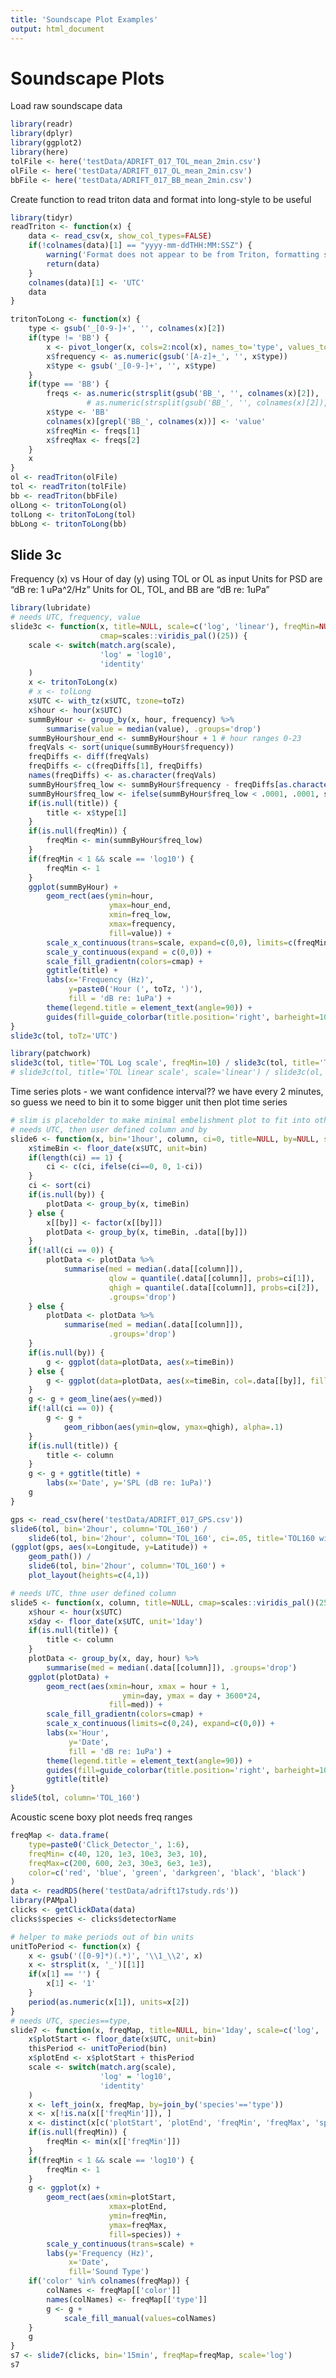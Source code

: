 ```yaml
---
title: 'Soundscape Plot Examples'
output: html_document
---
```

# Soundscape Plots

Load raw soundscape data

```r
library(readr)
library(dplyr)
library(ggplot2)
library(here)
tolFile <- here('testData/ADRIFT_017_TOL_mean_2min.csv')
olFile <- here('testData/ADRIFT_017_OL_mean_2min.csv')
bbFile <- here('testData/ADRIFT_017_BB_mean_2min.csv')
```
Create function to read triton data and format into long-style to be useful

```r
library(tidyr)
readTriton <- function(x) {
    data <- read_csv(x, show_col_types=FALSE)
    if(!colnames(data)[1] == "yyyy-mm-ddTHH:MM:SSZ") {
        warning('Format does not appear to be from Triton, formatting stopped')
        return(data)
    }
    colnames(data)[1] <- 'UTC'
    data
}

tritonToLong <- function(x) {
    type <- gsub('_[0-9-]+', '', colnames(x)[2])
    if(type != 'BB') {
        x <- pivot_longer(x, cols=2:ncol(x), names_to='type', values_to='value')
        x$frequency <- as.numeric(gsub('[A-z]+_', '', x$type))
        x$type <- gsub('_[0-9-]+', '', x$type)
    }
    if(type == 'BB') {
        freqs <- as.numeric(strsplit(gsub('BB_', '', colnames(x)[2]), '-')[[1]])
                 # as.numeric(strsplit(gsub('BB_', '', colnames(x)[2]), '-')[[1]])
        x$type <- 'BB'
        colnames(x)[grepl('BB_', colnames(x))] <- 'value'
        x$freqMin <- freqs[1]
        x$freqMax <- freqs[2]
    }
    x
}
ol <- readTriton(olFile)
tol <- readTriton(tolFile)
bb <- readTriton(bbFile)
olLong <- tritonToLong(ol)
tolLong <- tritonToLong(tol)
bbLong <- tritonToLong(bb)
```
## Slide 3c

Frequency (x) vs Hour of day (y) using TOL or OL as input
Units for PSD are "dB re: 1 uPa^2/Hz"
Units for OL, TOL, and BB are "dB re: 1uPa"
```r
library(lubridate)
# needs UTC, frequency, value
slide3c <- function(x, title=NULL, scale=c('log', 'linear'), freqMin=NULL, toTz='UTC',
                    cmap=scales::viridis_pal()(25)) {
    scale <- switch(match.arg(scale),
                    'log' = 'log10',
                    'identity'
    )
    x <- tritonToLong(x)
    # x <- tolLong
    x$UTC <- with_tz(x$UTC, tzone=toTz)
    x$hour <- hour(x$UTC)
    summByHour <- group_by(x, hour, frequency) %>% 
        summarise(value = median(value), .groups='drop')
    summByHour$hour_end <- summByHour$hour + 1 # hour ranges 0-23
    freqVals <- sort(unique(summByHour$frequency))
    freqDiffs <- diff(freqVals)
    freqDiffs <- c(freqDiffs[1], freqDiffs)
    names(freqDiffs) <- as.character(freqVals)
    summByHour$freq_low <- summByHour$frequency - freqDiffs[as.character(summByHour$frequency)]
    summByHour$freq_low <- ifelse(summByHour$freq_low < .0001, .0001, summByHour$freq_low)
    if(is.null(title)) {
        title <- x$type[1]
    }
    if(is.null(freqMin)) {
        freqMin <- min(summByHour$freq_low)
    }
    if(freqMin < 1 && scale == 'log10') {
        freqMin <- 1
    }
    ggplot(summByHour) +
        geom_rect(aes(ymin=hour, 
                      ymax=hour_end,
                      xmin=freq_low,
                      xmax=frequency,
                      fill=value)) +
        scale_x_continuous(trans=scale, expand=c(0,0), limits=c(freqMin, max(freqVals))) + 
        scale_y_continuous(expand = c(0,0)) +
        scale_fill_gradientn(colors=cmap) +
        ggtitle(title) +
        labs(x='Frequency (Hz)', 
             y=paste0('Hour (', toTz, ')'),
             fill = 'dB re: 1uPa') +
        theme(legend.title = element_text(angle=90)) +
        guides(fill=guide_colorbar(title.position='right', barheight=10, title.hjust=.5))
}
slide3c(tol, toTz='UTC')
```

```r
library(patchwork)
slide3c(tol, title='TOL Log scale', freqMin=10) / slide3c(tol, title='TOL Linear scale', freqMin=10, scale='linear')
# slide3c(tol, title='TOL linear scale', scale='linear') / slide3c(ol, scale='linear')
```
Time series plots - we want confidence interval?? we have every 2 minutes, so guess we need
to bin it to some bigger unit then plot time series
```r
# slim is placeholder to make minimal embelishment plot to fit into other plots
# needs UTC, then user defined column and by
slide6 <- function(x, bin='1hour', column, ci=0, title=NULL, by=NULL, slim=FALSE) {
    x$timeBin <- floor_date(x$UTC, unit=bin)
    if(length(ci) == 1) {
        ci <- c(ci, ifelse(ci==0, 0, 1-ci))
    }
    ci <- sort(ci)
    if(is.null(by)) {
        plotData <- group_by(x, timeBin)
    } else {
        x[[by]] <- factor(x[[by]])
        plotData <- group_by(x, timeBin, .data[[by]])
    }
    if(!all(ci == 0)) {
        plotData <- plotData %>% 
            summarise(med = median(.data[[column]]),
                      qlow = quantile(.data[[column]], probs=ci[1]),
                      qhigh = quantile(.data[[column]], probs=ci[2]),
                      .groups='drop')
    } else {
        plotData <- plotData %>% 
            summarise(med = median(.data[[column]]),
                      .groups='drop')
    }
    if(is.null(by)) {
        g <- ggplot(data=plotData, aes(x=timeBin))
    } else {
        g <- ggplot(data=plotData, aes(x=timeBin, col=.data[[by]], fill=.data[[by]]))
    }
    g <- g + geom_line(aes(y=med))
    if(!all(ci == 0)) {
        g <- g + 
            geom_ribbon(aes(ymin=qlow, ymax=qhigh), alpha=.1)
    }
    if(is.null(title)) {
        title <- column
    }
    g <- g + ggtitle(title) +
        labs(x='Date', y='SPL (dB re: 1uPa)')
    g
}
```

```r
gps <- read_csv(here('testData/ADRIFT_017_GPS.csv'))
slide6(tol, bin='2hour', column='TOL_160') /
    slide6(tol, bin='2hour', column='TOL_160', ci=.05, title='TOL160 with 95% quantiles')
(ggplot(gps, aes(x=Longitude, y=Latitude)) +
    geom_path()) /
    slide6(tol, bin='2hour', column='TOL_160') +
    plot_layout(heights=c(4,1))

```
```r
# needs UTC, thne user defined column
slide5 <- function(x, column, title=NULL, cmap=scales::viridis_pal()(25)) {
    x$hour <- hour(x$UTC)
    x$day <- floor_date(x$UTC, unit='1day')
    if(is.null(title)) {
        title <- column
    }
    plotData <- group_by(x, day, hour) %>% 
        summarise(med = median(.data[[column]]), .groups='drop')
    ggplot(plotData) +
        geom_rect(aes(xmin=hour, xmax = hour + 1,
                         ymin=day, ymax = day + 3600*24,
                      fill=med)) +
        scale_fill_gradientn(colors=cmap) +
        scale_x_continuous(limits=c(0,24), expand=c(0,0)) +
        labs(x='Hour', 
             y='Date',
             fill = 'dB re: 1uPa') +
        theme(legend.title = element_text(angle=90)) +
        guides(fill=guide_colorbar(title.position='right', barheight=10, title.hjust=.5)) +
        ggtitle(title)
}
slide5(tol, column='TOL_160')
```

Acoustic scene boxy plot needs freq ranges
```r
freqMap <- data.frame(
    type=paste0('Click_Detector_', 1:6),
    freqMin= c(40, 120, 1e3, 10e3, 3e3, 10),
    freqMax=c(200, 600, 2e3, 30e3, 6e3, 1e3),
    color=c('red', 'blue', 'green', 'darkgreen', 'black', 'black')
)
data <- readRDS(here('testData/adrift17study.rds'))
library(PAMpal)
clicks <- getClickData(data)
clicks$species <- clicks$detectorName
```

```r
# helper to make periods out of bin units
unitToPeriod <- function(x) {
    x <- gsub('([0-9]*)(.*)', '\\1_\\2', x)
    x <- strsplit(x, '_')[[1]]
    if(x[1] == '') {
        x[1] <- '1'
    }
    period(as.numeric(x[1]), units=x[2])
}
# needs UTC, species==type, 
slide7 <- function(x, freqMap, title=NULL, bin='1day', scale=c('log', 'linear'), freqMin=NULL) {
    x$plotStart <- floor_date(x$UTC, unit=bin)
    thisPeriod <- unitToPeriod(bin)
    x$plotEnd <- x$plotStart + thisPeriod
    scale <- switch(match.arg(scale),
                    'log' = 'log10',
                    'identity'
    )
    x <- left_join(x, freqMap, by=join_by('species'=='type'))
    x <- x[!is.na(x[['freqMin']]), ]
    x <- distinct(x[c('plotStart', 'plotEnd', 'freqMin', 'freqMax', 'species')])
    if(is.null(freqMin)) {
        freqMin <- min(x[['freqMin']])
    }
    if(freqMin < 1 && scale == 'log10') {
        freqMin <- 1
    }
    g <- ggplot(x) +
        geom_rect(aes(xmin=plotStart,
                      xmax=plotEnd,
                      ymin=freqMin,
                      ymax=freqMax,
                      fill=species)) +
        scale_y_continuous(trans=scale) +
        labs(y='Frequency (Hz)',
             x='Date',
             fill='Sound Type')
    if('color' %in% colnames(freqMap)) {
        colNames <- freqMap[['color']]
        names(colNames) <- freqMap[['type']]
        g <- g +
            scale_fill_manual(values=colNames)
    }
    g
}
s7 <- slide7(clicks, bin='15min', freqMap=freqMap, scale='log')
s7
```
